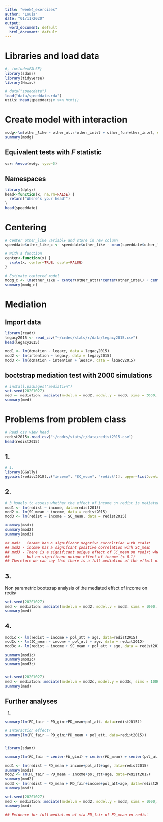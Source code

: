 ```yaml
---
title: "week4_exercises"
author: "Louis"
date: "01/11/2020"
output:
  word_document: default
  html_document: default
---
```


# Libraries and load data
```r
#, include=FALSE}
library(sdamr)
library(tidyverse)
library(Hmisc)

# data("speeddate")
load("data/speeddate.rda")
utils::head(speeddate)# %>% html()
```
# Create model with interaction

```r
modg<-lm(other_like ~ other_attr*other_intel + other_fun*other_intel, data=speeddate)
summary(modg)
```
## Equivalent tests with $F$ statistic
```r
car::Anova(modg, type=3)
```

## Namespaces
```r
library(dplyr)
head<-function(x, na.rm=FALSE) {
  return("Where's your head?")
}
head(speeddate)

```

# Centering
```r
# Center other_like variable and store in new column
speeddate$other_like_c <- speeddate$other_like - mean(speeddate$other_like, na.rm=TRUE)

# With a function
center<-function(x) {
  scale(x, center=TRUE, scale=FALSE)
}

# Estimate centered model
modg_c <- lm(other_like ~ center(other_attr)*center(other_intel) + center(other_fun)*center(other_intel), data=speeddate)
summary(modg_c)

```
# Mediation
## Import data
```r

library(readr)
legacy2015 <- read_csv("~/codes/stats/r/data/legacy2015.csv")
head(legacy2015)
```
```r
mod1 <- lm(donation ~ legacy, data = legacy2015)
mod2 <- lm(intention ~ legacy, data = legacy2015)
mod3 <- lm(donation ~ intention + legacy, data = legacy2015)
```

## bootstrap mediation test with 2000 simulations
```r
# install.packages("mediation")
set.seed(20201027)
med <- mediation::mediate(model.m = mod2, model.y = mod3, sims = 2000, boot = TRUE, boot.ci.type = "bca", treat = "legacy", mediator = "intention")
summary(med)
```
# Problems from problem class

```r
# Read csv view head
redist2015<-read_csv("~/codes/stats/r/data/redist2015.csv")
head(redist2015)
```

## 1.

```r
# 1. 
library(GGally)
ggpairs(redist2015[,c("income", "SC_mean", "redist")], upper=list(continuous= wrap(ggally_cor, size=3.5, family="sans")))
```

## 2.

```r
# 3 Models to assess whether the effect of income on redist is mediated by SC_mean
mod1 <- lm(redist ~ income, data=redist2015)
mod2 <- lm(SC_mean ~ income, data = redist2015)
mod3 <- lm(redist ~ income + SC_mean, data = redist2015)

summary(mod1)
summary(mod2)
summary(mod3)

## mod1 - income has a significant negative correlation with redist
## mod2 - income has a signifcant positive correlation with SC_mean
## mod3 - There is a significant unique effect of SC_mean on redist when controlling for income
##        but no significant unique effect of income (< 0.1)
## Therefore we can say that there is a full mediation of the effect of income via SC_mean on redist.


```

## 3.
Non parametric bootstrap analysis of the mediated effect of income on redist
```r
set.seed(20201027)
med <- mediation::mediate(model.m = mod2, model.y = mod3, sims = 1000, boot = TRUE, boot.ci.type = "bca", treat = "income", mediator = "SC_mean")
summary(med)
```
## 4. 

```r

mod1c <- lm(redist ~ income + pol_att + age, data=redist2015)
mod2c <- lm(SC_mean ~ income + pol_att + age, data = redist2015)
mod3c <- lm(redist ~ income + SC_mean + pol_att + age, data = redist2015)

summary(mod1c)
summary(mod2c)
summary(mod3c)


set.seed(20201027)
med <- mediation::mediate(model.m = mod2c, model.y = mod3c, sims = 1000, boot = TRUE, boot.ci.type = "bca", treat = "income", mediator = "SC_mean")
summary(med)


```
## Further analyses
1. 
```r

summary(lm(PD_fair ~ PD_gini+PD_mean+pol_att, data=redist2015))

# Interaction effect?
summary(lm(PD_fair ~ PD_gini*PD_mean + pol_att, data=redist2015))



```

```r
library(sdamr)

summary(lm(PD_fair ~ center(PD_gini) + center(PD_mean) + center(pol_att), data=redist2015))

```

```r
mod1 <- lm(redist ~ PD_mean + income+pol_att+age, data=redist2015)
summary(mod1)
mod2 <- lm(PD_fair ~ PD_mean + income+pol_att+age, data=redist2015)
summary(mod2)
mod3 <- lm(redist ~ PD_mean + PD_fair+income+pol_att+age, data=redist2015)
summary(mod3)

set.seed(20201027)
med <- mediation::mediate(model.m = mod2, model.y = mod3, sims = 1000, boot = TRUE, boot.ci.type = "bca", treat = "PD_mean", mediator = "PD_fair")
summary(med)

## Evidence for full mediation of via PD_fair of PD_mean on redist
```

